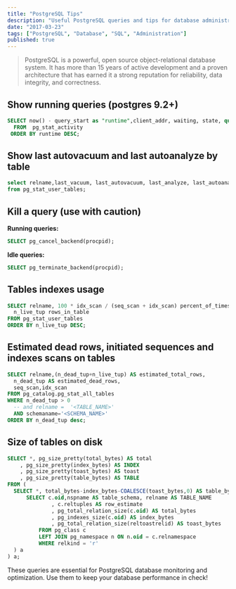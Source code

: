 ```yaml
---
title: "PostgreSQL Tips"
description: "Useful PostgreSQL queries and tips for database administration and optimization."
date: "2017-03-23"
tags: ["PostgreSQL", "Database", "SQL", "Administration"]
published: true
---
```


> PostgreSQL is a powerful, open source object-relational database system.
> It has more than 15 years of active development and a proven architecture
> that has earned it a strong reputation for reliability, data integrity, and correctness.

## Show running queries (postgres 9.2+)

```sql
SELECT now() - query_start as "runtime",client_addr, waiting, state, query
  FROM  pg_stat_activity
 ORDER BY runtime DESC;
```
 
## Show last autovacuum and last autoanalyze by table

```sql
select relname,last_vacuum, last_autovacuum, last_analyze, last_autoanalyze 
from pg_stat_user_tables;
```
 
## Kill a query (use with caution)

**Running queries:**

```sql
SELECT pg_cancel_backend(procpid);
```
 
**Idle queries:**

```sql
SELECT pg_terminate_backend(procpid);
```

## Tables indexes usage

```sql
SELECT relname, 100 * idx_scan / (seq_scan + idx_scan) percent_of_times_index_used,
  n_live_tup rows_in_table
FROM pg_stat_user_tables
ORDER BY n_live_tup DESC;
```

## Estimated dead rows, initiated sequences and indexes scans on tables

```sql
SELECT relname,(n_dead_tup+n_live_tup) AS estimated_total_rows,
  n_dead_tup AS estimated_dead_rows,
  seq_scan,idx_scan
FROM pg_catalog.pg_stat_all_tables
WHERE n_dead_tup > 0  
  -- and relname =  '<TABLE_NAME>'
  AND schemaname='<SCHEMA_NAME>'
ORDER BY n_dead_tup desc;
```

## Size of tables on disk

```sql
SELECT *, pg_size_pretty(total_bytes) AS total
    , pg_size_pretty(index_bytes) AS INDEX
    , pg_size_pretty(toast_bytes) AS toast
    , pg_size_pretty(table_bytes) AS TABLE
FROM (
  SELECT *, total_bytes-index_bytes-COALESCE(toast_bytes,0) AS table_bytes FROM (
      SELECT c.oid,nspname AS table_schema, relname AS TABLE_NAME
              , c.reltuples AS row_estimate
              , pg_total_relation_size(c.oid) AS total_bytes
              , pg_indexes_size(c.oid) AS index_bytes
              , pg_total_relation_size(reltoastrelid) AS toast_bytes
          FROM pg_class c
          LEFT JOIN pg_namespace n ON n.oid = c.relnamespace
          WHERE relkind = 'r'
  ) a
) a;
```

These queries are essential for PostgreSQL database monitoring and optimization. Use them to keep your database performance in check!